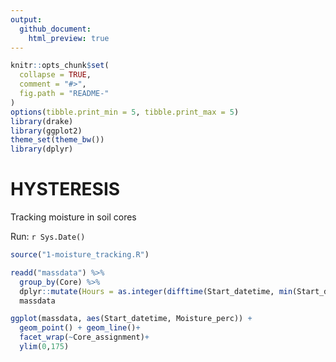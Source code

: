 ```yaml
---
output:
  github_document:
    html_preview: true
---
```


<!-- README.md is generated from README.Rmd. Please edit that file -->

```r
knitr::opts_chunk$set(
  collapse = TRUE,
  comment = "#>",
  fig.path = "README-"
)
options(tibble.print_min = 5, tibble.print_max = 5)
library(drake)
library(ggplot2)
theme_set(theme_bw())
library(dplyr)
```

# HYSTERESIS
Tracking moisture in soil cores

Run: `r Sys.Date()`

```r
source("1-moisture_tracking.R")

readd("massdata") %>% 
  group_by(Core) %>% 
  dplyr::mutate(Hours = as.integer(difftime(Start_datetime, min(Start_datetime), units = "hours"))) ->
  massdata

ggplot(massdata, aes(Start_datetime, Moisture_perc)) +
  geom_point() + geom_line()+
  facet_wrap(~Core_assignment)+
  ylim(0,175)
```

